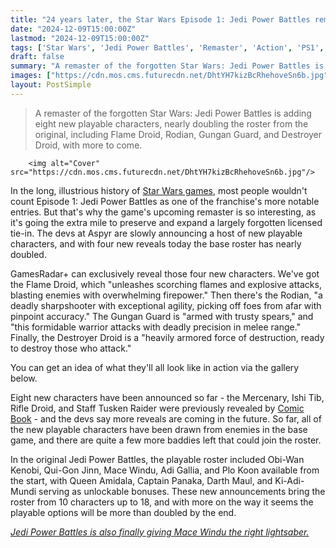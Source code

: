 ```yaml
---
title: "24 years later, the Star Wars Episode 1: Jedi Power Battles remaster is going the extra mile with new playable characters, and it's already nearly doubled the base roster"
date: "2024-12-09T15:00:00Z"
lastmod: "2024-12-09T15:00:00Z"
tags: ['Star Wars', 'Jedi Power Battles', 'Remaster', 'Action', 'PS1', 'Nintendo 64']
draft: false
summary: "A remaster of the forgotten Star Wars: Jedi Power Battles is adding eight new playable characters, nearly doubling the roster from the original, including Flame Droid, Rodian, Gungan Guard, and Destroyer Droid, with more to come."
images: ["https://cdn.mos.cms.futurecdn.net/DhtYH7kizBcRhehoveSn6b.jpg"]
layout: PostSimple
---
```

> A remaster of the forgotten Star Wars: Jedi Power Battles is adding eight new playable characters, nearly doubling the roster from the original, including Flame Droid, Rodian, Gungan Guard, and Destroyer Droid, with more to come.


        <img alt="Cover" src="https://cdn.mos.cms.futurecdn.net/DhtYH7kizBcRhehoveSn6b.jpg"/>
        
In the long, illustrious history of [Star Wars games](https://www.gamesradar.com/best-star-wars-games/), most people wouldn't count Episode 1: Jedi Power Battles as one of the franchise's more notable entries. But that's why the game's upcoming remaster is so interesting, as it's going the extra mile to preserve and expand a largely forgotten licensed tie-in. The devs at Aspyr are slowly announcing a host of new playable characters, and with four new reveals today the base roster has nearly doubled.

GamesRadar+ can exclusively reveal those four new characters. We've got the Flame Droid, which "unleashes scorching flames and explosive attacks, blasting enemies with overwhelming firepower." Then there's the Rodian, "a deadly sharpshooter with exceptional agility, picking off foes from afar with pinpoint accuracy." The Gungan Guard is "armed with trusty spears," and "this formidable warrior attacks with deadly precision in melee range." Finally, the Destroyer Droid is a "heavily armored force of destruction, ready to destroy those who attack."

You can get an idea of what they'll all look like in action via the gallery below.

Eight new characters have been announced so far - the Mercenary, Ishi Tib, Rifle Droid, and Staff Tusken Raider were previously revealed by [Comic Book](https://comicbook.com/gaming/news/star-wars-episode-i-jedi-power-battles-new-playable-characters/) - and the devs say more reveals are coming in the future. So far, all of the new playable characters have been drawn from enemies in the base game, and there are quite a few more baddies left that could join the roster.

In the original Jedi Power Battles, the playable roster included Obi-Wan Kenobi, Qui-Gon Jinn, Mace Windu, Adi Gallia, and Plo Koon available from the start, with Queen Amidala, Captain Panaka, Darth Maul, and Ki-Adi-Mundi serving as unlockable bonuses. These new announcements bring the roster from 10 characters up to 18, and with more on the way it seems the playable options will be more than doubled by the end.

[<em>Jedi Power Battles is also finally giving Mace Windu the right lightsaber.</em>](https://www.gamesradar.com/games/action/24-years-later-a-new-remaster-for-one-of-the-most-forgettable-star-wars-games-is-finally-giving-mace-windu-the-right-lightsaber/)
        
